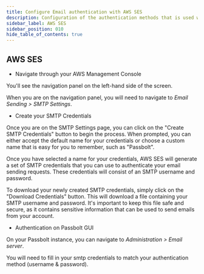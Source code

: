 ```yaml
---
title: Configure Email authentication with AWS SES
description: Configuration of the authentication methods that is used with SMTP for AWS SES
sidebar_label: AWS SES
sidebar_position: 010
hide_table_of_contents: true
---
```


<EmailServerConfigurationIntroduction/>

## AWS SES

- Navigate through your AWS Management Console

You'll see the navigation panel on the left-hand side of the screen.

When you are on the navigation panel, you will need to navigate to *Email Sending > SMTP Settings*.

- Create your SMTP Credentials

Once you are on the SMTP Settings page, you can click on the "Create SMTP Credentials" button to begin the process. When prompted, you can either accept the default name for your credentials or choose a custom name that is easy for you to remember, such as "Passbolt".

Once you have selected a name for your credentials, AWS SES will generate a set of SMTP credentials that you can use to authenticate your email sending requests. These credentials will consist of an SMTP username and password.

To download your newly created SMTP credentials, simply click on the "Download Credentials" button. This will download a file containing your SMTP username and password. It's important to keep this file safe and secure, as it contains sensitive information that can be used to send emails from your account.

- Authentication on Passbolt GUI

On your Passbolt instance, you can navigate to *Administration > Email server*.

You will need to fill in your smtp credentials to match your authentication method (username & password).

<TestYourEmailConfiguration/>
